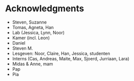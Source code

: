 # Acknowledgments {-}
\chaptermark{Acknowledgments}

* Steven, Suzanne
* Tomas, Agneta, Han
* Lab (Jessica, Lynn, Noor)
* Kamer (incl. Leon)
* Daniel
* Steven M.
* Lesgeven: Noor, Claire, Han, Jessica, studenten
* Interns (Cas, Andreas, Maite, Max, Sjoerd, Jurriaan, Lara)
* Midas & Anne, mam
* Pap
* Pia
